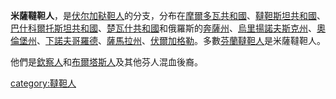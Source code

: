 '''米薩韃靼人'''，是[[伏尔加鞑靼人|伏尔加鞑靼人]]的分支，分布在[[摩爾多瓦共和國|摩爾多瓦共和國]]、[[韃靼斯坦共和國|韃靼斯坦共和國]]、[[巴什科爾托斯坦共和國|巴什科爾托斯坦共和國]]、[[楚瓦什共和國|楚瓦什共和國]]和俄羅斯的[[奔薩州|奔薩州]]、[[烏里揚諾夫斯克州|烏里揚諾夫斯克州]]、[[奧倫堡州|奧倫堡州]]、[[下諾夫哥羅德|下諾夫哥羅德]]、[[薩馬拉州|薩馬拉州]]、[[伏爾加格勒|伏爾加格勒]]。多數[[芬蘭韃靼人|芬蘭韃靼人]]是米薩韃靼人。

他們是[[欽察人|欽察人]]和[[布爾塔斯人|布爾塔斯人]]及其他芬人混血後裔。

[[category:韃靼人|category:韃靼人]]